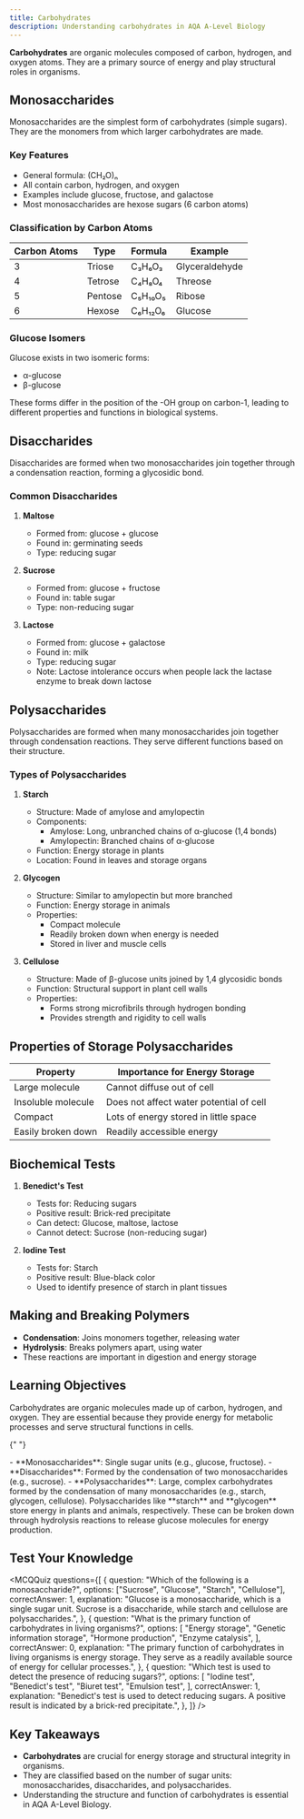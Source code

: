 ```yaml
---
title: Carbohydrates
description: Understanding carbohydrates in AQA A-Level Biology
---
```


**Carbohydrates** are organic molecules composed of carbon, hydrogen, and oxygen
atoms. They are a primary source of energy and play structural roles in
organisms.

<PDFViewer
  fileId="1maFuwtdst4p4hTU_cgbI5BSbVbyY8zlg"
  downloadText="Download PDF (5 pages) © factrecall.com"
/>

## Monosaccharides

Monosaccharides are the simplest form of carbohydrates (simple sugars). They are
the monomers from which larger carbohydrates are made.

### Key Features

- General formula: (CH₂O)ₙ
- All contain carbon, hydrogen, and oxygen
- Examples include glucose, fructose, and galactose
- Most monosaccharides are hexose sugars (6 carbon atoms)

### Classification by Carbon Atoms

| Carbon Atoms | Type    | Formula | Example        |
| ------------ | ------- | ------- | -------------- |
| 3            | Triose  | C₃H₆O₃  | Glyceraldehyde |
| 4            | Tetrose | C₄H₈O₄  | Threose        |
| 5            | Pentose | C₅H₁₀O₅ | Ribose         |
| 6            | Hexose  | C₆H₁₂O₆ | Glucose        |

### Glucose Isomers

Glucose exists in two isomeric forms:

- α-glucose
- β-glucose

These forms differ in the position of the -OH group on carbon-1, leading to
different properties and functions in biological systems.

## Disaccharides

Disaccharides are formed when two monosaccharides join together through a
condensation reaction, forming a glycosidic bond.

### Common Disaccharides

1. **Maltose**

   - Formed from: glucose + glucose
   - Found in: germinating seeds
   - Type: reducing sugar

2. **Sucrose**

   - Formed from: glucose + fructose
   - Found in: table sugar
   - Type: non-reducing sugar

3. **Lactose**
   - Formed from: glucose + galactose
   - Found in: milk
   - Type: reducing sugar
   - Note: Lactose intolerance occurs when people lack the lactase enzyme to
     break down lactose

## Polysaccharides

Polysaccharides are formed when many monosaccharides join together through
condensation reactions. They serve different functions based on their structure.

### Types of Polysaccharides

1. **Starch**

   - Structure: Made of amylose and amylopectin
   - Components:
     - Amylose: Long, unbranched chains of α-glucose (1,4 bonds)
     - Amylopectin: Branched chains of α-glucose
   - Function: Energy storage in plants
   - Location: Found in leaves and storage organs

2. **Glycogen**

   - Structure: Similar to amylopectin but more branched
   - Function: Energy storage in animals
   - Properties:
     - Compact molecule
     - Readily broken down when energy is needed
     - Stored in liver and muscle cells

3. **Cellulose**
   - Structure: Made of β-glucose units joined by 1,4 glycosidic bonds
   - Function: Structural support in plant cell walls
   - Properties:
     - Forms strong microfibrils through hydrogen bonding
     - Provides strength and rigidity to cell walls

## Properties of Storage Polysaccharides

| Property           | Importance for Energy Storage           |
| ------------------ | --------------------------------------- |
| Large molecule     | Cannot diffuse out of cell              |
| Insoluble molecule | Does not affect water potential of cell |
| Compact            | Lots of energy stored in little space   |
| Easily broken down | Readily accessible energy               |

## Biochemical Tests

1. **Benedict's Test**

   - Tests for: Reducing sugars
   - Positive result: Brick-red precipitate
   - Can detect: Glucose, maltose, lactose
   - Cannot detect: Sucrose (non-reducing sugar)

2. **Iodine Test**
   - Tests for: Starch
   - Positive result: Blue-black color
   - Used to identify presence of starch in plant tissues

## Making and Breaking Polymers

- **Condensation**: Joins monomers together, releasing water
- **Hydrolysis**: Breaks polymers apart, using water
- These reactions are important in digestion and energy storage

## Learning Objectives

<Accordions>
  <Accordion title="What are carbohydrates and why are they important?">
    Carbohydrates are organic molecules made up of carbon, hydrogen, and oxygen.
    They are essential because they provide energy for metabolic processes and
    serve structural functions in cells.
  </Accordion>

{" "}

<Accordion title="What are the different types of carbohydrates?">
  - **Monosaccharides**: Single sugar units (e.g., glucose, fructose). -
  **Disaccharides**: Formed by the condensation of two monosaccharides (e.g.,
  sucrose). - **Polysaccharides**: Large, complex carbohydrates formed by the
  condensation of many monosaccharides (e.g., starch, glycogen, cellulose).
</Accordion>

  <Accordion title="How are carbohydrates involved in energy storage and release?">
    Polysaccharides like **starch** and **glycogen** store energy in plants and
    animals, respectively. These can be broken down through hydrolysis reactions
    to release glucose molecules for energy production.
  </Accordion>
</Accordions>

## Test Your Knowledge

<MCQQuiz
  questions={[
    {
      question: "Which of the following is a monosaccharide?",
      options: ["Sucrose", "Glucose", "Starch", "Cellulose"],
      correctAnswer: 1,
      explanation:
        "Glucose is a monosaccharide, which is a single sugar unit. Sucrose is a disaccharide, while starch and cellulose are polysaccharides.",
    },
    {
      question:
        "What is the primary function of carbohydrates in living organisms?",
      options: [
        "Energy storage",
        "Genetic information storage",
        "Hormone production",
        "Enzyme catalysis",
      ],
      correctAnswer: 0,
      explanation:
        "The primary function of carbohydrates in living organisms is energy storage. They serve as a readily available source of energy for cellular processes.",
    },
    {
      question: "Which test is used to detect the presence of reducing sugars?",
      options: [
        "Iodine test",
        "Benedict's test",
        "Biuret test",
        "Emulsion test",
      ],
      correctAnswer: 1,
      explanation:
        "Benedict's test is used to detect reducing sugars. A positive result is indicated by a brick-red precipitate.",
    },
  ]}
/>

## Key Takeaways

- **Carbohydrates** are crucial for energy storage and structural integrity in
  organisms.
- They are classified based on the number of sugar units: monosaccharides,
  disaccharides, and polysaccharides.
- Understanding the structure and function of carbohydrates is essential in AQA
  A-Level Biology.
